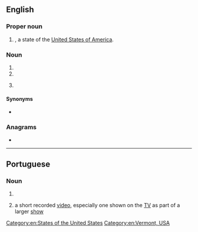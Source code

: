 {{also|vt|v.t.|Vt.|␋}}
==English==

===Proper noun===
{{en-proper noun}}

# {{abbreviation of|Vermont|nodot=1|lang=en}}, a state of the [[United States of America]].

===Noun===
{{en-noun}}

# {{initialism of|ventricular tachycardia|lang=en}}
# {{initialism of|video tape|lang=en}}
# {{lb|en|dated}} {{initialism of|[[video]] [[terminal]]|lang=en}} {{gloss|device that connected to a computer server remotely, which had little computing power of its own. Has been uncommon since the mid 1990s}}

====Synonyms====
* {{l|en|VDT}} {{gloss|video terminal}}

===Anagrams===
* {{anagrams|en|TV|tv}}

[[Category:en:States of the United States]]
[[Category:en:Vermont, USA]]

----

==Portuguese==

===Noun===
{{pt-noun|m|s}}

# {{initialism of|video tape|lang=pt}}
# {{lb|pt|by extension}} a short recorded [[video]], especially one shown on the [[TV]] as part of a larger [[show]]